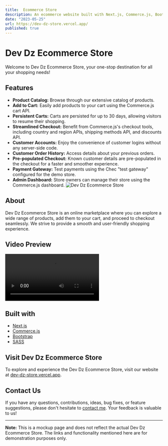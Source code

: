 ```yaml
---
title:  Ecommerce Store
description: An ecommerce website built with Next.js, Commerce.js, Bootstrap, and SASS. Explore a variety of products, add them to your cart, and proceed to checkout.
date: "2023-05-25"
url: https://dev-dz-store.vercel.app/
published: true
---
```


# Dev Dz Ecommerce Store

Welcome to Dev Dz Ecommerce Store, your one-stop destination for all your shopping needs!


## Features

- **Product Catalog:** Browse through our extensive catalog of products.
- **Add to Cart:** Easily add products to your cart using the Commerce.js cart API.
- **Persistent Carts:** Carts are persisted for up to 30 days, allowing visitors to resume their shopping.
- **Streamlined Checkout:** Benefit from Commerce.js's checkout tools, including country and region APIs, shipping methods API, and discounts API.
- **Customer Accounts:** Enjoy the convenience of customer logins without any server-side code.
- **Customer Order History:** Access details about your previous orders.
- **Pre-populated Checkout:** Known customer details are pre-populated in the checkout for a faster and smoother experience.
- **Payment Gateway:** Test payments using the Chec "test gateway" configured for the demo store.
- **Admin Dashboard:** Store owners can manage their store using the Commerce.js dashboard.
![Dev Dz Ecommerce Store](/Demo-Store.png)


## About

Dev Dz Ecommerce Store is an online marketplace where you can explore a wide range of products, add them to your cart, and proceed to checkout seamlessly. We strive to provide a smooth and user-friendly shopping experience.



## Video Preview

<video src="/homecommercecartexp.mp4"  autoplay loop>
  Sorry, your browser doesn't support embedded videos, Click [here](/homecommercecartexp.mp4) to watch a preview of the store. 
</video>

## Built with

- [Next.js](https://nextjs.org)
- [Commerce.js](https://commercejs.com)
- [Bootstrap](https://getbootstrap.com)
- [SASS](https://sass-lang.com)

## Visit Dev Dz Ecommerce Store

To explore and experience the Dev Dz Ecommerce Store, visit our website at [dev-dz-store.vercel.app](https://dev-dz-store.vercel.app/).

## Contact Us

If you have any questions, contributions, ideas, bug fixes, or feature suggestions, please don't hesitate to [contact me](mailto:th.dev.design@gmail.com). Your feedback is valuable to us!

---

**Note:** This is a mockup page and does not reflect the actual Dev Dz Ecommerce Store. The links and functionality mentioned here are for demonstration purposes only.
